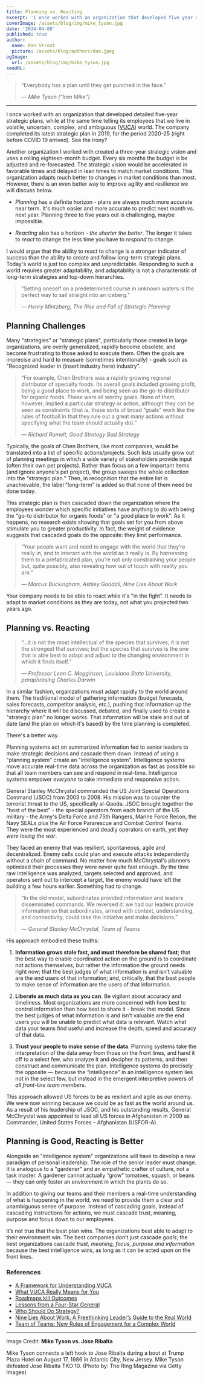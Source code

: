 ```yaml
---
title: Planning vs. Reacting
excerpt: 'I once worked with an organization that developed five year strategic plans, while at the same time teaching it’s employees that we live in volatile, uncertain, complex, and ambiguous (VUCA) world. Do you see the irony?'
coverImage: /assets/blog/img/mike_tyson.jpg
date: '2024-04-08'
published: true
author:
  name: Dan Stroot
  picture: /assets/blog/authors/dan.jpeg
ogImage:
  url: /assets/blog/img/mike_tyson.jpg
seoURL:
---
```


> “Everybody has a plan until they get punched in the face.”
>
> <cite>&mdash; Mike Tyson ("Iron Mike")</cite>

<hr />

I once worked with an organization that developed detailed five-year strategic plans, while at the same time telling its employees that we live in volatile, uncertain, complex, and ambiguous ([VUCA](https://hbr.org/2014/01/what-vuca-really-means-for-you)) world. The company completed its latest strategic plan in 2019, for the period 2020-25 (right before COVID 19 arrived). See the irony?

Another organization I worked with created a three-year strategic vision and uses a rolling eighteen-month budget. Every six months the budget is be adjusted and re-forecasted. The strategic vision would be accelerated in favorable times and delayed in lean times to match market conditions. This organization adapts much better to changes in market conditions than most. However, there is an even better way to improve agility and resilience we will discuss below.

- _Planning_ has a definite horizon - plans are always much more accurate near term. It's much easier and more accurate to predict next month vs. next year. Planning three to five years out is challenging, maybe impossible.

- _Reacting_ also has a horizon - _the shorter the better_. The longer it takes to _react_ to change the less time you have to _respond_ to change.

I would argue that the ability to react to change is a stronger indicator of success than the ability to create and follow long-term strategic plans. Today's world is just too complex and unpredictable. Responding to such a world requires greater adaptability, and adaptability is not a characteristic of long-term strategies and top-down hierarchies.

> “Setting oneself on a predetermined course in unknown waters is the perfect way to sail straight into an iceberg.”
>
> <cite>&mdash; Henry Mintzberg, The Rise and Fall of Strategic Planning</cite>

## Planning Challenges

Many "strategies" or "strategic plans", particularly those created in large organizations, are overly generalized, rapidly become obsolete, and become frustrating to those asked to execute them. Often the goals are imprecise and hard to measure (sometimes intentionally) - goals such as "Recognized leader in (insert industry here) industry".

> “For example, Chen Brothers was a rapidly growing regional distributor of specialty foods. Its overall goals included growing profit, being a good place to work, and being seen as the go-to distributor for organic foods. These were all worthy goals. None of them, however, implied a particular strategy or action, although they can be seen as constraints (that is, these sorts of broad “goals” work like the rules of football in that they rule out a great many actions without specifying what the team should actually do).”
>
> <cite>&mdash; Richard Rumelt, Good Strategy Bad Strategy</cite>

Typically, the goals of Chen Brothers, like most companies, would be translated into a list of specific actions/projects. Such lists usually grow out of planning meetings in which a wide variety of stakeholders provide input (often their own pet projects). Rather than focus on a few important items (and ignore anyone's pet project), the group sweeps the whole collection into the “strategic plan.” Then, in recognition that the entire list is unachievable, the label “long-term” is added so that none of them need be done today.

This strategic plan is then cascaded down the organization where the employees wonder which specific initiatives have anything to do with being the "go-to distributor for organic foods" or "a good place to work". As it happens, no research exists showing that goals set for you from above stimulate you to greater productivity. In fact, the weight of evidence suggests that cascaded goals do the opposite: they limit performance.

> “Your people want and need to engage with the world that they’re really in, and to interact with the world as it really is. By harnessing them to a prefabricated plan, you’re not only constraining your people but, quite possibly, also revealing how out of touch with reality you are.”
>
> <cite>&mdash; Marcus Buckingham, Ashley Goodall, Nine Lies About Work</cite>

Your company needs to be able to react while it's "in the fight". It needs to adapt to market conditions as they are today, not what you projected two years ago.

<YouTube link="https://youtu.be/NL4qZgJVZyU" />

## Planning vs. Reacting

> “...it is not the most intellectual of the species that survives; it is not the strongest that survives; but the species that survives is the one that is able best to adapt and adjust to the changing environment in which it finds itself.”
>
> <cite>
>   &mdash; Professor Leon C. Megginson, Louisiana State University,
>   paraphrasing Charles Darwin
> </cite>

In a similar fashion, organizations must adapt rapidly to the world around them. The traditional model of gathering information (budget forecasts, sales forecasts, competitor analysis, etc.), pushing that information up the hierarchy where it will be discussed, debated, and finally used to create a "strategic plan" no longer works. That information will be stale and out of date (and the plan on which it's based) by the time planning is completed.

There's a better way.

Planning systems act on summarized information fed to senior leaders to make strategic decisions and cascade them down. Instead of using a "planning system" create an "intelligence system". Intelligence systems move accurate real-time data across the organization as fast as possible so that all team members can see and respond in real-time. Intelligence systems empower _everyone_ to take immediate and responsive action.

General Stanley McChrystal commanded the US Joint Special Operations Command (JSOC) from 2003 to 2008. His mission was to counter the terrorist threat to the US, specifically al-Qaeda. JSOC brought together the "best of the best" - the special operators from each branch of the US military - the Army's Delta Force and 75th Rangers, Marine Force Recon, the Navy SEALs plus the Air Force Pararescue and Combat Control Teams. They were the most experienced and deadly operators on earth, yet _they were losing the war_.

They faced an enemy that was resilient, spontaneous, agile and decentralized. Enemy cells could plan and execute attacks independently without a chain of command. No matter how much McChrystal's planners optimized their processes they were never quite fast enough. By the time raw intelligence was analyzed, targets selected and approved, and operators sent out to intercept a target, the enemy would have left the building a few hours earlier. Something had to change.

> “In the old model, subordinates provided information and leaders disseminated commands. We reversed it: we had our leaders provide information so that subordinates, armed with context, understanding, and connectivity, could take the initiative and make decisions.”
>
> <cite>&mdash; General Stanley McChrystal, Team of Teams</cite>

His approach embodied these truths:

1. **Information grows stale fast, and must therefore be shared fast**; that the best way to enable coordinated action on the ground is to coordinate not actions themselves, but rather the information the ground needs right now; that the best judges of what information is and isn’t valuable are the end users of that information; and, critically, that the best people to make sense of information are the users of that information.

2. **Liberate as much data as you can**. Be vigilant about accuracy and timeliness. Most organizations are more concerned with how best to control information than how best to share it - break that model. Since the best judges of what information is and isn’t valuable are the end users you will be unable to predict what data is relevant. Watch what data your teams find useful and increase the depth, speed and accuracy of that data.

3. **Trust your people to make sense of the data**. Planning systems take the interpretation of the data away from those on the front lines, and hand it off to a select few, who analyze it and decipher its patterns, and then construct and communicate the plan. Intelligence systems do precisely the opposite — because the “intelligence” in an intelligence system lies not in the select few, but instead in the emergent interpretive powers of _all front-line team members_.

This approach allowed US forces to be as resilient and agile as our enemy. We were now winning because we could be as fast as the world around us. As a result of his leadership of JSOC, and his outstanding results, General McChrystal was appointed to lead all US forces in Afghanistan in 2009 as Commander, United States Forces – Afghanistan (USFOR-A).

## Planning is Good, Reacting is Better

Alongside an "intelligence system" organizations will have to develop a new paradigm of personal leadership. The role of the senior leader must change. It is analogous to a "gardener" and an empathetic crafter of culture, not a task master. A gardener cannot actually “grow” tomatoes, squash, or beans — they can only foster an environment in which the plants do so.

In addition to giving our teams and their members a real-time understanding of what is happening in the world, we need to provide them a clear and unambiguous sense of purpose. Instead of cascading goals, instead of cascading instructions for actions, we must cascade trust, meaning, purpose and focus down to our employees.

It’s not true that the best plan wins. The organizations best able to adapt to their environment win. The best companies don’t just cascade _goals_; the best organizations cascade _trust, meaning, focus, purpose and information_ because the best intelligence wins, as long as it can be acted upon on the front lines.

### References

- [A Framework for Understanding VUCA](https://hbr.org/2014/09/a-framework-for-understanding-vuca)
- [What VUCA Really Means for You](https://hbr.org/2014/01/what-vuca-really-means-for-you)
- [Roadmaps kill Outcomes](https://summit.productdrive.io/talks/roadmaps-kill-outcomes/)
- [Lessons from a Four-Star General](https://www.auror.co/the-intel/lessons-from-a-four-star-general)
- [Who Should Do Strategy?](https://rogermartin.medium.com/who-should-do-strategy-a5dcf4559b04)
- [Nine Lies About Work: A Freethinking Leader’s Guide to the Real World](https://www.amazon.com/Nine-Lies-about-Work-Freethinking-ebook/dp/B07C3ZT28C)
- [Team of Teams: New Rules of Engagement for a Complex World](https://www.amazon.com/Team-Teams-Rules-Engagement-Complex-ebook/dp/B00KWG9OF4)

---

Image Credit: **Mike Tyson vs. Jose Ribalta**

<span className="text-sm">
  Mike Tyson connects a left hook to Jose Ribalta during a bout at Trump Plaza
  Hotel on August 17, 1986 in Atlantic City, New Jersey. Mike Tyson defeated
  Jose Ribalta TKO 10. (Photo by: The Ring Magazine via Getty Images)
</span>
